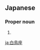 ==Japanese==
{{ja-kanjitab|はく|ちょう|ざ|yomi=o}}

===Proper noun===
{{ja-pos|proper|はくちょうざ|hhira=はくてうざ}}

# {{altspell|lang=ja|はくちょう座||[[Cygnus]]}}

[[ja:白鳥座]]